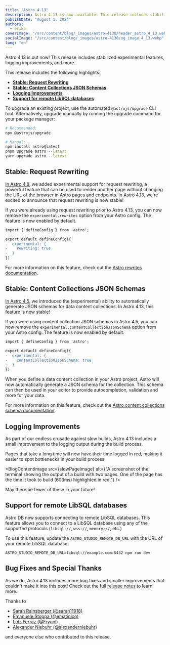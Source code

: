 ```yaml
---
title: "Astro 4.13"
description: Astro 4.13 is now available! This release includes stabilized experimental features, logging improvements, and more.
publishDate: "August 1, 2024"
authors:
  - erika
coverImage: "/src/content/blog/_images/astro-4130/header_astro_4_13.webp"
socialImage: "/src/content/blog/_images/astro-4130/og_image_4_13.webp"
lang: "en"
---
```



<BlogSummary>
  Astro 4.13 is out now! This release includes stabilized experimental features, logging improvements, and more.
</BlogSummary>

This release includes the following highlights:

- [**Stable: Request Rewriting**](#stable-request-rewriting)
- [**Stable: Content Collections JSON Schemas**](#stable-content-collections-json-schemas)
- [**Logging Improvements**](#logging-improvements)
- [**Support for remote LibSQL databases**](#support-for-remote-libsql-databases)

To upgrade an existing project, use the automated `@astrojs/upgrade` CLI tool. Alternatively, upgrade manually by running the upgrade command for your package manager:

```sh
# Recommended:
npx @astrojs/upgrade

# Manual:
npm install astro@latest
pnpm upgrade astro --latest
yarn upgrade astro --latest
```

## Stable: Request Rewriting

[In Astro 4.8](https://astro.build/blog/astro-480/#experimental-request-rewriting), we added experimental support for request rewriting, a powerful feature that can be used to render another page without changing the URL of the browser in Astro pages and endpoints. In Astro 4.13, we're excited to announce that request rewriting is now stable!

If you were already using request rewriting prior to Astro 4.13, you can now remove the `experimental.rewrites` option from your Astro config. The feature is now enabled by default.

```diff
import { defineConfig } from 'astro';

export default defineConfig({
-  experimental: {
-    rewriting: true
-  }
})
```

For more information on this feature, check out the [Astro rewrites documentation](https://docs.astro.build/en/guides/routing/#rewrite).

## Stable: Content Collections JSON Schemas

[In Astro 4.5](https://astro.build/blog/astro-450/#experimental-json-schemas-for-data-collections), we introduced the (experimental) ability to automatically generate JSON schemas for data content collections. In Astro 4.13, this feature is now stable!

If you were using content collection JSON schemas in Astro 4.5, you can now remove the `experimental.contentCollectionJsonSchema` option from your Astro config. The feature is now enabled by default.

```diff
import { defineConfig } from 'astro';

export default defineConfig({
-  experimental: {
-    contentCollectionJsonSchema: true
-  }
})
```

When you define a data content collection in your Astro project, Astro will now automatically generate a JSON schema for the collection. This schema can then be used in your editor to provide autocompletion, validation and more for your data.

For more information on this feature, check out the [Astro content collections schema documentation](https://docs.astro.build/en/guides/content-collections/#enabling-json-schema-generation).

## Logging Improvements

As part of our endless crusade against slow builds, Astro 4.13 includes a small improvement to the logging output during the build process.

Pages that take a long time will now have their time logged in red, making it easier to spot bottlenecks in your build process.

<BlogContentImage src={slowPageImage} alt={"A screenshot of the terminal showing the output of a build with two pages. One of the page has the time it took to build (603ms) highlighted in red."} />

May there be fewer of these in your future!

## Support for remote LibSQL databases

Astro DB now supports connecting to remote LibSQL databases. This feature allows you to connect to a LibSQL database using any of the supported protocols (`libsql://`, `wss://`, `memory://`, etc.)

To use this feature, update the `ASTRO_STUDIO_REMOTE_DB_URL` with the URL of your remote LibSQL database.

```shell
ASTRO_STUDIO_REMOTE_DB_URL=libsql://example.com:5432 npm run dev
```

## Bug Fixes and Special Thanks

As we do, Astro 4.13 includes more bug fixes and smaller improvements that couldn't make it into this post! Check out the full [release notes](https://github.com/withastro/astro/blob/refs/heads/main/packages/astro/CHANGELOG.md#4130) to learn more.

Thanks to

- [Sarah Rainsberger (@sarah11918)](https://github.com/sarah11918)
- [Emanuele Stoppa (@ematipico)](https://github.com/ematipico)
- [Luiz Ferraz (@Fryuni)](https://github.com/Fryuni)
- [Alexander Niebuhr (@alexanderniebuhr)](https://github.com/alexanderniebuhr)

and everyone else who contributed to this release.
